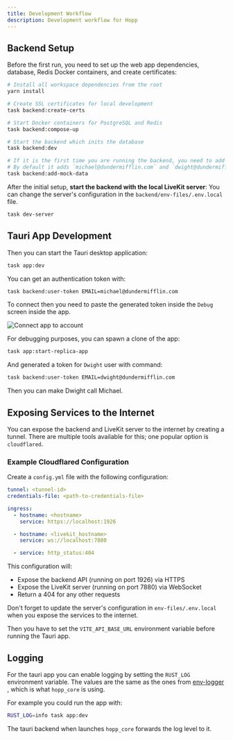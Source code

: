 ```yaml
---
title: Development Workflow
description: Development workflow for Hopp
---
```



## Backend Setup

Before the first run, you need to set up the web app dependencies, database, Redis Docker containers, and create certificates:

```bash
# Install all workspace dependencies from the root
yarn install

# Create SSL certificates for local development
task backend:create-certs

# Start Docker containers for PostgreSQL and Redis
task backend:compose-up

# Start the backend which inits the database
task backend:dev

# If it is the first time you are running the backend, you need to add mock data to the database.
# By default it adds `michael@dundermifflin.com` and `dwight@dundermifflin.com` users.
task backend:add-mock-data
```

After the initial setup, **start the backend with the local LiveKit server**:
You can change the server's configuration in the `backend/env-files/.env.local` file.

```bash
task dev-server
```

## Tauri App Development

Then you can start the Tauri desktop application:

```bash
task app:dev
```

You can get an authentication token with:

```bash
task backend:user-token EMAIL=michael@dundermifflin.com
```

To connect then you need to paste the generated token inside the `Debug` screen inside the app.


<Image src={connect} class="rounded-md w-full mx-auto mt-6" alt="Connect app to account" />


For debugging purposes, you can spawn a clone of the app:

```bash
task app:start-replica-app
```

And generated a token for `Dwight` user with command:

```bash
task backend:user-token EMAIL=dwight@dundermifflin.com
```

Then you can make Dwight call Michael.

## Exposing Services to the Internet

You can expose the backend and LiveKit server to the internet by creating a tunnel. There are multiple tools available for this; one popular option is `cloudflared`.

### Example Cloudflared Configuration

Create a `config.yml` file with the following configuration:

```yaml
tunnel: <tunnel-id>
credentials-file: <path-to-credentials-file>

ingress:
  - hostname: <hostname>
    service: https://localhost:1926

  - hostname: <livekit_hostname>
    service: ws://localhost:7880

  - service: http_status:404
```

This configuration will:

- Expose the backend API (running on port 1926) via HTTPS
- Expose the LiveKit server (running on port 7880) via WebSocket
- Return a 404 for any other requests

Don't forget to update the server's configuration in `env-files/.env.local` when you expose the services to the internet.

Then you have to set the `VITE_API_BASE_URL` environment variable before running the Tauri app.

## Logging

For the tauri app you can enable logging by setting the `RUST_LOG` environment variable.
The values are the same as the ones from [env-logger](https://docs.rs/env_logger/latest/env_logger/#enabling-logging)
, which is what `hopp_core` is using.

For example you could run the app with:

```bash
RUST_LOG=info task app:dev
```

The tauri backend when launches `hopp_core` forwards the log level to it.
